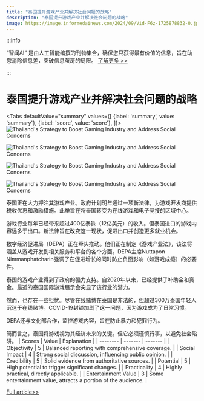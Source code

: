 ```yaml
---
title: "泰国提升游戏产业并解决社会问题的战略"
description: "泰国提升游戏产业并解决社会问题的战略"
image: https://image.informedainews.com/2024/09/Vid-F6z-1725878832-0.jpg
---
```



:::info

“智闻AI“ 是由人工智能编撰的刊物集合，确保您只获得最有价值的信息，旨在助您消除信息差，突破信息茧房的局限。  [了解更多 >>](/)

:::

# 泰国提升游戏产业并解决社会问题的战略


<Tabs
	defaultValue="summary"
	values={[
	{label: 'summary', value: 'summary'},
	{label: 'score', value: 'score'},
]}>
<TabItem value="summary">
<img
  src="https://image.informedainews.com/2024/09/Vid-F6z-1725878832-0.jpg"
  alt="Thailand's Strategy to Boost Gaming Industry and Address Social Concerns"
/>

<img
  src="https://image.informedainews.com/2024/09/Vid-AD4-1725878832-1.jpg"
  alt="Thailand's Strategy to Boost Gaming Industry and Address Social Concerns"
/>

<img
  src="https://image.informedainews.com/2024/09/Vid-fEw-1725878832-2.jpg"
  alt="Thailand's Strategy to Boost Gaming Industry and Address Social Concerns"
/>

<img
  src="https://image.informedainews.com/2024/09/Vid-lh7-1725878832-3.jpg"
  alt="Thailand's Strategy to Boost Gaming Industry and Address Social Concerns"
/>



泰国正在大力押注其游戏产业。政府计划明年通过一项新法律，为游戏开发商提供税收优惠和激励措施。此举旨在将泰国转变为在线游戏和电子竞技的区域中心。

游戏行业每年已经带来超过400亿泰铢（12亿美元）的收入。但泰国进口的游戏内容远多于出口。新法律旨在改变这一现状，促进出口并创造更多就业机会。

数字经济促进局（DEPA）正在牵头推动。他们正在制定《游戏产业法》，该法将涵盖从游戏开发到相关服务和平台的各个方面。DEPA主席Nuttapon Nimmanphatcharin强调了在促进增长的同时防止负面影响（如游戏成瘾）的必要性。

泰国的游戏产业得到了政府的强力支持。自2020年以来，已经提供了补助金和资金。最近的泰国国际游戏展示会突显了该行业的潜力。

然而，也存在一些担忧。尽管在线赌博在泰国是非法的，但超过300万泰国年轻人沉迷于在线赌博。COVID-19封锁加剧了这一问题，因为游戏成为了日常习惯。

DEPA还与文化部合作，监控游戏内容，旨在防止暴力和犯罪行为。

简而言之，泰国将游戏视为其经济未来的关键。但它必须谨慎行事，以避免社会陷阱。
</TabItem>
<TabItem value="score">
	| Scores     | Value   | Explanation |
	| -------- | ------- | ------- |
	| Objectivity  | 5    | Balanced reporting with comprehensive coverage.    |
	| Social Impact | 4     | Strong social discussion, influencing public opinion.    |
	| Credibility    | 5    | Solid evidence from authoritative sources.    |
	| Potential    | 5    | High potential to trigger significant changes.    |
	| Practicality    | 4    | Highly practical, directly applicable.    |
	| Entertainment Value    | 3    | Some entertainment value, attracts a portion of the audience.    |
</TabItem>
</Tabs>

[Full article>>](https://asia.nikkei.com/Business/Media-Entertainment/Thailand-aims-to-build-soft-power-by-nurturing-gaming-industry)
